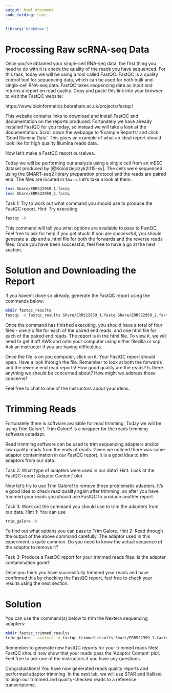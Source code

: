 ```yaml
---
output: html_document
code_folding: hide
---
```


```r
library('bookdown')
```

# Processing Raw scRNA-seq Data

Once you've obtained your single-cell RNA-seq data, the first thing you need to do with it is check the quality of the reads you have sequenced. For this task, today we will be using a tool called FastQC. FastQC is a quality control tool for sequencing data, which can be used for both bulk and single-cell RNA-seq data. FastQC takes sequencing data as input and returns a report on read quality. Copy and paste this link into your browser to visit the FastQC website:

https://www.bioinformatics.babraham.ac.uk/projects/fastqc/

This website contains links to download and install FastQC and documentation on the reports produced. Fortunately we have already installed FastQC for you today, so instead we will take a look at the documentation. Scroll down the webpage to 'Example Reports' and click 'Good Illumina Data'. This gives an example of what an ideal report should look like for high quality Illumina reads data.

Now let's make a FastQC report ourselves.

Today we will be performing our analysis using a single cell from an mESC dataset produced by [@Kolodziejczyk2015-xy]. The cells were sequenced using the SMART-seq2 library preparation protocol and the reads are paired end. The files are located in `Share`. Let's take a look at them:

```bash
less Share/ERR522959_1.fastq
less Share/ERR522959_2.fastq
```

Task 1: Try to work out what command you should use to produce the FastQC report. Hint: Try executing

```bash
fastqc -h
```

This command will tell you what options are available to pass to FastQC. Feel free to ask for help if you get stuck! If you are successful, you should generate a .zip and a .html file for both the forwards and the reverse reads files. Once you have been successful, feel free to have a go at the next section.


# Solution and Downloading the Report

If you haven't done so already, generate the FastQC report using the commands below:

```bash
mkdir fastqc_results
fastqc -o fastqc_results Share/ERR522959_1.fastq Share/ERR522959_2.fastq
```

Once the command has finished executing, you should have a total of four files - one zip file for each of the paired end reads, and one html file for each of the paired end reads. The report is in the html file. To view it, we will need to get it off AWS and onto your computer using either filezilla or scp. Ask an instructor if you are having difficulties.

Once the file is on you computer, click on it. Your FastQC report should open. Have a look through the file. Remember to look at both the forwards and the reverse end read reports! How good quality are the reads? Is there anything we should be concerned about? How might we address those concerns?

Feel free to chat to one of the instructors about your ideas.

# Trimming Reads

Fortunately there is software available for read trimming. Today we will be using Trim Galore!. Trim Galore! is a wrapper for the reads trimming software cutadapt.

Read trimming software can be used to trim sequencing adapters and/or low quality reads from the ends of reads. Given we noticed there was some adaptor contamination in our FastQC report, it is a good idea to trim adaptors from our data.

Task 2: What type of adapters were used in our data? Hint: Look at the FastQC report 'Adapter Content' plot.

Now let's try to use Trim Galore! to remove those problematic adapters. It's a good idea to check read quality again after trimming, so after you have trimmed your reads you should use FastQC to produce another report.

Task 3: Work out the command you should use to trim the adapters from our data. Hint 1: You can use 

```bash
trim_galore -h
```

To find out what options you can pass to Trim Galore.
Hint 2: Read through the output of the above command carefully. The adaptor used in this experiment is quite common. Do you need to know the actual sequence of the adaptor to remove it?

Task 3: Produce a FastQC report for your trimmed reads files. Is the adapter contamination gone?

Once you think you have successfully trimmed your reads and have confirmed this by checking the FastQC report, feel free to check your results using the next section.

# Solution

You can use the command(s) below to trim the Nextera sequencing adapters:

```bash
mkdir fastqc_trimmed_results
trim_galore --nextera -o fastqc_trimmed_results Share/ERR522959_1.fastq Share/ERR522959_2.fastq
```

Remember to generate new FastQC reports for your trimmed reads files! FastQC should now show that your reads pass the 'Adaptor Content' plot. Feel free to ask one of the instructors if you have any questions.

Congratulations! You have now generated reads quality reports and performed adaptor trimming. In the next lab, we will use STAR and Kallisto to align our trimmed and quality-checked reads to a reference transcriptome.



